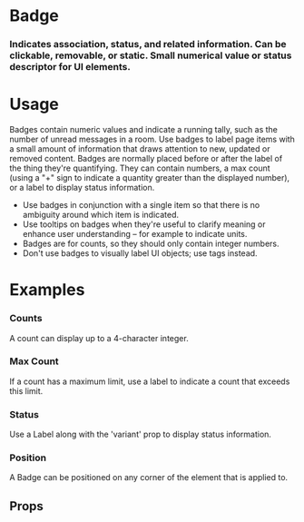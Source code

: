 
<Meta title="Atoms|Badge" component={Badge} />

# Badge

### Indicates association, status, and related information. Can be clickable, removable, or static. Small numerical value or status descriptor for UI elements.

<Preview withToolbar>
  <Story name="Standard">
    <Grid columns="4">
      <Card>
        <CardSection>
          <Badge label="1" />
          <Text text="Badge" />
        </CardSection>
      </Card>
    </Grid>
  </Story>
</Preview>

# Usage

Badges contain numeric values and indicate a running tally, such as the number of unread messages in a room. Use badges to label page items with a small amount of information that draws attention to new, updated or removed content. Badges are normally placed before or after the label of the thing they're quantifying. They can contain numbers, a max count (using a "+" sign to indicate a quantity greater than the displayed number), or a label to display status information.

- Use badges in conjunction with a single item so that there is no ambiguity around which item is indicated.
- Use tooltips on badges when they're useful to clarify meaning or enhance user understanding – for example to indicate units.
- Badges are for counts, so they should only contain integer numbers.
- Don't use badges to visually label UI objects; use tags instead.

# Examples

### Counts

A count can display up to a 4-character integer.

<Preview>
  <Story name="Counts">
    <Grid columns="4">
      <Card>
        <CardSection>
          <Badge label="1" />
          <Text text="1-Digit" />
        </CardSection>
      </Card>
      <Card>
        <CardSection>
          <Badge label="21" />
          <Text text="2-Digit" />
        </CardSection>
      </Card>
      <Card>
        <CardSection>
          <Badge label="321" />
          <Text text="3-Digit" />
        </CardSection>
      </Card>
      <Card>
        <CardSection>
          <Badge label="4321" />
          <Text text="4-Digit" />
        </CardSection>
      </Card>
    </Grid>
  </Story>
</Preview>

### Max Count

If a count has a maximum limit, use a label to indicate a count that exceeds this limit.

<Preview>
  <Story name="Max Count">
    <Grid columns="4">
      <Card>
        <CardSection>
          <Badge label="9+" />
          <Text text="Max 10" />
        </CardSection>
      </Card>
      <Card>
        <CardSection>
          <Badge label="99+" />
          <Text text="Max 100" />
        </CardSection>
      </Card>
      <Card>
        <CardSection>
          <Badge label="999+" />
          <Text text="Max 1000" />
        </CardSection>
      </Card>
      <Card>
        <CardSection>
          <Badge label="9999+" />
          <Text text="Max 10k" />
        </CardSection>
      </Card>
    </Grid>
  </Story>
</Preview>

### Status

Use a Label along with the 'variant' prop to display status information.

<Preview>
  <Story name="Status">
    <Grid columns="4">
      <Card>
        <CardSection>
          <Badge label="Info" variant="info" />
          <Text text="Info" />
        </CardSection>
      </Card>
      <Card>
        <CardSection>
          <Badge label="Success" variant="success" />
          <Text text="Success" />
        </CardSection>
      </Card>
      <Card>
        <CardSection>
          <Badge label="Warning" variant="warning" />
          <Text text="Warning" />
        </CardSection>
      </Card>
      <Card>
        <CardSection>
          <Badge label="Alert" variant="alert" />
          <Text text="Alert" />
        </CardSection>
      </Card>
    </Grid>
  </Story>
</Preview>

### Position

A Badge can be positioned on any corner of the element that is applied to.

<Preview>
  <Story name="Position">
    <Grid columns="4">
      <Card>
        <CardSection>
          <Badge label="1" position="topLeft" />
          <Text text="Top-Left" />
        </CardSection>
      </Card>
      <Card>
        <CardSection>
          <Badge label="1" position="bottomLeft" />
          <Text text="Bottom-Left" />
        </CardSection>
      </Card>
      <Card>
        <CardSection>
          <Badge label="1" position="topRight" />
          <Text text="Top-Right" />
        </CardSection>
      </Card>
      <Card>
        <CardSection>
          <Badge label="1" position="bottomRight" />
          <Text text="Bottom-Right" />
        </CardSection>
      </Card>
    </Grid>
  </Story>
</Preview>

## Props

<Props of={Badge} />